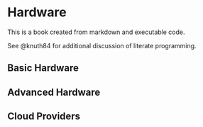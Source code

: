 # Hardware 

This is a book created from markdown and executable code.

See @knuth84 for additional discussion of literate programming.

## Basic Hardware


## Advanced Hardware


## Cloud Providers
